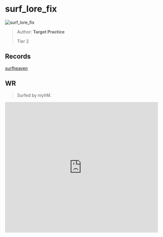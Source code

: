 
# surf_lore_fix

![surf_lore_fix](https://raw.githubusercontent.com/Sayt123/SurfMapPics/Maps-and-bonuses/csgo/surf_lore_fix.jpg)

> Author: **Target Practice**
>
> Tier 2

## Records

[surfheaven](https://surfheaven.eu/map/surf_lore_fix)

## WR

> Surfed by niyhM.

<iframe
width="100%"
height="430"
src="https://www.youtube.com/embed/9g-5JH4kcDw"
frameborder="0"
allow="accelerometer; autoplay; clipboard-write; encrypted-media; gyroscope; picture-in-picture"
allowFullScreen
/>

```md

[Surf Timer] - the HeLLbRiNgEr finished in 00:58:42 (WR -00:00:56). Improving by 00:00:92
[Surf Timer] - the HeLLbRiNgEr beat the map record! Rank: 1/725


```
                